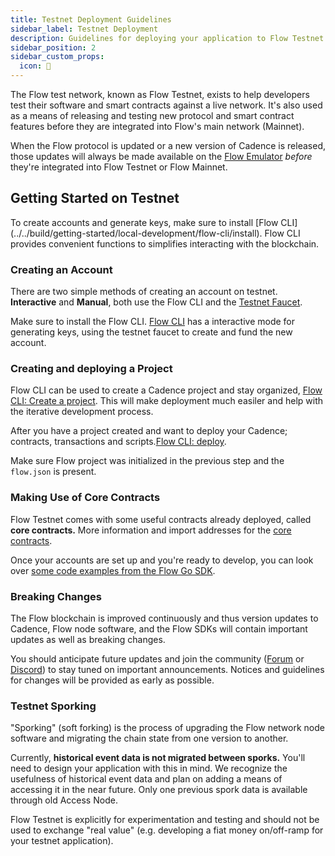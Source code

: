 ```yaml
---
title: Testnet Deployment Guidelines
sidebar_label: Testnet Deployment
description: Guidelines for deploying your application to Flow Testnet
sidebar_position: 2
sidebar_custom_props:
  icon: 🧪
---
```


The Flow test network, known as Flow Testnet, exists to help developers test their software and smart contracts against a live network. It's also used as a means of releasing and testing new protocol and smart contract features before they are integrated into Flow's main network (Mainnet).

When the Flow protocol is updated or a new version of Cadence is released, those updates will always be made available on the [Flow Emulator](../../tools/toolchains/emulator) _before_ they're integrated into Flow Testnet or Flow Mainnet. 

## Getting Started on Testnet

<Callout type="info">
To create accounts and generate keys, make sure to install [Flow CLI](../../build/getting-started/local-development/flow-cli/install). Flow CLI provides convenient functions to simplifies interacting with the blockchain.
</Callout>


### Creating an Account

There are two simple methods of creating an account on testnet. **Interactive** and **Manual**, both use the Flow CLI and the [Testnet Faucet](https://testnet-faucet-v2.onflow.org/).

Make sure to install the Flow CLI. [Flow CLI](../../build/getting-started/local-development/flow-cli/accounts/create-accounts) has a interactive mode for generating keys, using the testnet faucet to create and fund the new account.

### Creating and deploying a Project

Flow CLI can be used to create a Cadence project and stay organized, [Flow CLI: Create a project](../../build/getting-started/local-development/flow-cli). This will make deployment much easiler and help with the iterative development process.

After you have a project created and want to deploy your Cadence; contracts, transactions and scripts.[Flow CLI: deploy](../../build/getting-started/local-development/flow-cli/deployment/deploy-project-contracts.md).

Make sure Flow project was initialized in the previous step and the `flow.json` is present.


### Making Use of Core Contracts

Flow Testnet comes with some useful contracts already deployed, called **core contracts.** More information and import addresses for the [core contracts](../../build/core-contracts/index.md).

Once your accounts are set up and you're ready to develop, you can look over [some code examples from the Flow Go SDK](https://github.com/onflow/flow-go-sdk/tree/master/examples).


### Breaking Changes

The Flow blockchain is improved continuously and thus version updates to Cadence, Flow node software, and the Flow SDKs will contain important updates as well as breaking changes.

You should anticipate future updates and join the community ([Forum](https://forum.onflow.org/) or [Discord](https://www.onflow.org/discord)) to stay tuned on important announcements. Notices and guidelines for changes will be provided as early as possible.


### Testnet Sporking

"Sporking" (soft forking) is the process of upgrading the Flow network node software and migrating the chain state from one version to another.

Currently, **historical event data is not migrated between sporks.** You'll need to design your application with this in mind. We recognize the usefulness of historical event data and plan on adding a means of accessing it in the near future. Only one previous spork data is available through old Access Node.


<Callout type="warning">
Flow Testnet is explicitly for experimentation and testing and should not be used to exchange "real value" (e.g. developing a fiat money on/off-ramp for your testnet application).
</Callout>